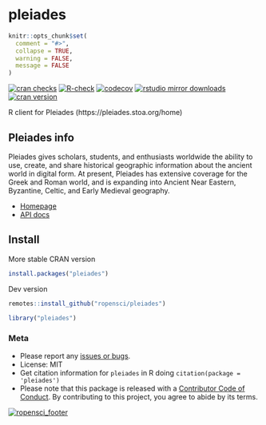 pleiades
========

```r
knitr::opts_chunk$set(
  comment = "#>",
  collapse = TRUE,
  warning = FALSE, 
  message = FALSE
)
```

[![cran checks](https://cranchecks.info/badges/worst/pleiades)](https://cranchecks.info/pkgs/pleiades)
[![R-check](https://github.com/ropensci/pleiades/workflows/R-check/badge.svg)](https://github.com/ropensci/pleiades/actions?query=workflow%3AR-check)
[![codecov](https://codecov.io/gh/ropensci/pleiades/branch/master/graph/badge.svg)](https://codecov.io/gh/ropensci/pleiades)
[![rstudio mirror downloads](https://cranlogs.r-pkg.org/badges/pleiades)](https://github.com/r-hub/cranlogs.app)
[![cran version](https://www.r-pkg.org/badges/version/pleiades)](https://cran.r-project.org/package=pleiades)

R client for Pleiades (https://pleiades.stoa.org/home)

## Pleiades info

Pleiades gives scholars, students, and enthusiasts worldwide the ability to use, create, and share historical geographic information about the ancient world in digital form. At present, Pleiades has extensive coverage for the Greek and Roman world, and is expanding into Ancient Near Eastern, Byzantine, Celtic, and Early Medieval geography.

+ [Homepage](https://pleiades.stoa.org/home)
+ [API docs](http://api.pleiades.stoa.org/)

## Install

More stable CRAN version

```r
install.packages("pleiades")
```

Dev version

```r
remotes::install_github("ropensci/pleiades")
```

```r
library("pleiades")
```

### Meta

* Please report any [issues or bugs](https://github.com/ropensci/pleiades/issues).
* License: MIT
* Get citation information for `pleiades` in R doing `citation(package = 'pleiades')`
* Please note that this package is released with a [Contributor Code of Conduct](https://ropensci.org/code-of-conduct/). By contributing to this project, you agree to abide by its terms.

[![ropensci_footer](https://ropensci.org/public_images/ropensci_footer.png)](https://ropensci.org)
